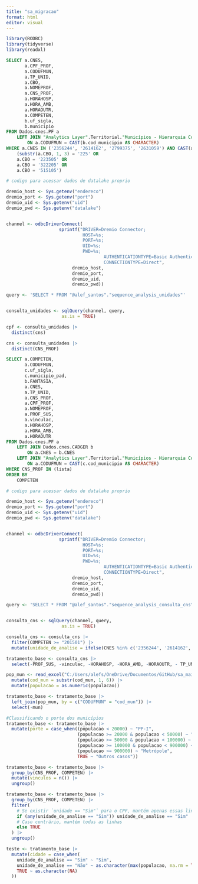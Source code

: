 ```yaml
---
title: "sa_migracao"
format: html
editor: visual
---
```


```r
library(RODBC)
library(tidyverse)
library(readxl)

```

``` sql
SELECT a.CNES,
       a.CPF_PROF, 
       a.CODUFMUN, 
       a.TP_UNID, 
       a.CBO, 
       a.NOMEPROF, 
       a.CNS_PROF, 
       a.HORAHOSP, 
       a.HORA_AMB, 
       a.HORAOUTR, 
       a.COMPETEN,
       b.uf_sigla, 
       b.municipio
FROM Dados.cnes.PF a
    LEFT JOIN "Analytics Layer".Territorial."Municípios - Hierarquia Completa" b
        ON a.CODUFMUN = CAST(b.cod_municipio AS CHARACTER)
WHERE a.CNES IN ('2356244', '2614162', '2799375', '2631059') AND CAST(a.COMPETEN AS NUMERIC) >= 201501 AND 
    (substr(a.CBO, 1, 3) = '225' OR
    a.CBO = '223505' OR
    a.CBO = '322205' OR
    a.CBO = '515105')
```

```r
# codigo para acessar dados de datalake proprio 

dremio_host <- Sys.getenv("endereco")
dremio_port <- Sys.getenv("port")
dremio_uid <- Sys.getenv("uid")
dremio_pwd <- Sys.getenv("datalake")


channel <- odbcDriverConnect(
                    sprintf("DRIVER=Dremio Connector;
                             HOST=%s;
                             PORT=%s;
                             UID=%s;
                             PWD=%s;
                                     AUTHENTICATIONTYPE=Basic Authentication;
                                     CONNECTIONTYPE=Direct", 
                         dremio_host, 
                         dremio_port, 
                         dremio_uid, 
                         dremio_pwd))

query <- 'SELECT * FROM "@alef_santos"."sequence_analysis_unidades"'


consulta_unidades <- sqlQuery(channel, query, 
                     as.is = TRUE)

```

```r
cpf <- consulta_unidades |> 
  distinct(cns)

cns <- consulta_unidades |> 
  distinct(CNS_PROF)

```

``` sql
SELECT a.COMPETEN,
       a.CODUFMUN, 
       c.uf_sigla,
       c.municipio_pad,
       b.FANTASIA,
       a.CNES, 
       a.TP_UNID,
       a.CNS_PROF,
       a.CPF_PROF,
       a.NOMEPROF,
       a.PROF_SUS,
       a.vinculac,
       a.HORAHOSP,
       a.HORA_AMB,
       a.HORAOUTR
FROM Dados.cnes.PF a
    LEFT JOIN Dados.cnes.CADGER b
        ON a.CNES = b.CNES
    LEFT JOIN "Analytics Layer".Territorial."Municípios - Hierarquia Completa" c
        ON a.CODUFMUN = CAST(c.cod_municipio AS CHARACTER)
WHERE CNS_PROF IN (lista)
ORDER BY 
    COMPETEN
```

```r

# codigo para acessar dados de datalake proprio 

dremio_host <- Sys.getenv("endereco")
dremio_port <- Sys.getenv("port")
dremio_uid <- Sys.getenv("uid")
dremio_pwd <- Sys.getenv("datalake")


channel <- odbcDriverConnect(
                    sprintf("DRIVER=Dremio Connector;
                             HOST=%s;
                             PORT=%s;
                             UID=%s;
                             PWD=%s;
                                     AUTHENTICATIONTYPE=Basic Authentication;
                                     CONNECTIONTYPE=Direct", 
                         dremio_host, 
                         dremio_port, 
                         dremio_uid, 
                         dremio_pwd))

query <- 'SELECT * FROM "@alef_santos"."sequence_analysis_consulta_cns"'


consulta_cns <- sqlQuery(channel, query, 
                     as.is = TRUE)

```

```r

consulta_cns <- consulta_cns |> 
  filter(COMPETEN >= "201501") |> 
  mutate(unidade_de_analise = ifelse(CNES %in% c('2356244', '2614162', '2799375', '2631059'), "Sim", "Não"))

tratamento_base <- consulta_cns |> 
  select(-PROF_SUS, -vinculac, -HORAHOSP, -HORA_AMB, -HORAOUTR, - TP_UNID)


```

```r
pop_mun <- read_excel("C:/Users/alefs/OneDrive/Documentos/GitHub/sa_maismedicos/01_dados/pop_municipios.xlsx") |> 
  mutate(cod_mun = substr(cod_mun, 1, 6)) |> 
  mutate(populacao = as.numeric(populacao))

tratamento_base <- tratamento_base |> 
  left_join(pop_mun, by = c("CODUFMUN" = "cod_mun")) |> 
  select(-mun)

#Classificando o porte dos municípios
tratamento_base <- tratamento_base |> 
  mutate(porte = case_when((populacao < 20000) ~ "PP-I",
                           (populacao >= 20000 & populacao < 50000) ~ "PP-II",
                           (populacao >= 50000 & populacao < 100000) ~ "MP",
                           (populacao >= 100000 & populacao < 900000) ~ "GP",
                           (populacao >= 900000) ~ "Metrópole",
                           TRUE ~ "Outros casos"))
```

```r

tratamento_base <- tratamento_base |> 
  group_by(CNS_PROF, COMPETEN) |> 
  mutate(vinculos = n()) |> 
  ungroup()

tratamento_base <- tratamento_base |> 
  group_by(CNS_PROF, COMPETEN) |> 
  filter(
    # Se existir `unidade == "Sim"` para o CPF, mantém apenas essas linhas
    if (any(unidade_de_analise == "Sim")) unidade_de_analise == "Sim" 
    # Caso contrário, mantém todas as linhas
    else TRUE
  ) |> 
  ungroup()

teste <- tratamento_base |> 
  mutate(cidade = case_when(
    unidade_de_analise == "Sim" ~ "Sim",
    unidade_de_analise == "Não" ~ as.character(max(populacao, na.rm = TRUE)),
    TRUE ~ as.character(NA)
  ))

```
